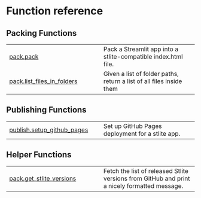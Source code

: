 # Function reference {.doc .doc-index}

## Packing Functions



| | |
| --- | --- |
| [pack.pack](pack.pack.qmd#stlitepack.pack.pack) | Pack a Streamlit app into a stlite-compatible index.html file. |
| [pack.list_files_in_folders](pack.list_files_in_folders.qmd#stlitepack.pack.list_files_in_folders) | Given a list of folder paths, return a list of all files inside them |

## Publishing Functions



| | |
| --- | --- |
| [publish.setup_github_pages](publish.setup_github_pages.qmd#stlitepack.publish.setup_github_pages) | Set up GitHub Pages deployment for a stlite app. |

## Helper Functions



| | |
| --- | --- |
| [pack.get_stlite_versions](pack.get_stlite_versions.qmd#stlitepack.pack.get_stlite_versions) | Fetch the list of released Stlite versions from GitHub and print a nicely formatted message. |
